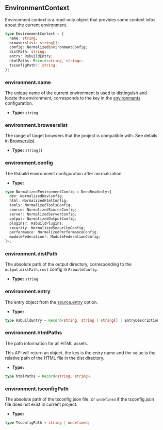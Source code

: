 ## EnvironmentContext

Environment context is a read-only object that provides some context infos about the current environment.

```ts
type EnvironmentContext = {
  name: string;
  browserslist: string[];
  config: NormalizedEnvironmentConfig;
  distPath: string;
  entry: RsbuildEntry;
  htmlPaths: Record<string, string>;
  tsconfigPath?: string;
};
```

### environment.name

The unique name of the current environment is used to distinguish and locate the environment, corresponds to the key in the [environments](/config/environments) configuration.

- **Type:** `string`

### environment.browserslist

The range of target browsers that the project is compatible with. See details in [Browserslist](/guide/advanced/browserslist).

- **Type:** `string[]`

### environment.config

The Rsbuild environment configuration after normalization.

- **Type:**

```ts
type NormalizedEnvironmentConfig = DeepReadonly<{
  dev: NormalizedDevConfig;
  html: NormalizedHtmlConfig;
  tools: NormalizedToolsConfig;
  source: NormalizedSourceConfig;
  server: NormalizedServerConfig;
  output: NormalizedOutputConfig;
  plugins?: RsbuildPlugins;
  security: NormalizedSecurityConfig;
  performance: NormalizedPerformanceConfig;
  moduleFederation?: ModuleFederationConfig;
}>;
```

### environment.distPath

The absolute path of the output directory, corresponding to the `output.distPath.root` config in `RsbuildConfig`.

- **Type:** `string`

### environment.entry

The entry object from the [source.entry](/config/source/entry) option.

- **Type:**

```ts
type RsbuildEntry = Record<string, string | string[] | EntryDescription>;
```

### environment.htmlPaths

The path information for all HTML assets.

This API will return an object, the key is the entry name and the value is the relative path of the HTML file in the dist directory.

- **Type:**

```ts
type htmlPaths = Record<string, string>;
```

### environment.tsconfigPath

The absolute path of the tsconfig.json file, or `undefined` if the tsconfig.json file does not exist in current project.

- **Type:**

```ts
type TsconfigPath = string | undefined;
```
